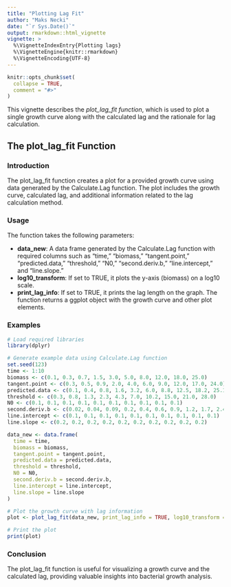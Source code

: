 ---
title: "Plotting Lag Fit"
author: "Maks Necki"
date: "`r Sys.Date()`"
output: rmarkdown::html_vignette
vignette: >
  %\VignetteIndexEntry{Plotting lags}
  %\VignetteEngine{knitr::rmarkdown}
  %\VignetteEncoding{UTF-8}
---

```{r setup, include = FALSE}
knitr::opts_chunk$set(
  collapse = TRUE,
  comment = "#>"
)
```

This vignette describes the *plot_lag_fit function*, which is used to plot a single growth curve along with the calculated lag and the rationale for lag calculation.

## The plot_lag_fit Function
### Introduction
The plot_lag_fit function creates a plot for a provided growth curve using data generated by the Calculate.Lag function. The plot includes the growth curve, calculated lag, and additional information related to the lag calculation method.

### Usage
The function takes the following parameters:

- **data_new**: A data frame generated by the Calculate.Lag function with required columns such as "time," "biomass," "tangent.point," "predicted.data," "threshold," "N0," "second.deriv.b," "line.intercept," and "line.slope."
- **log10_transform**: If set to TRUE, it plots the y-axis (biomass) on a log10 scale.
- **print_lag_info**: If set to TRUE, it prints the lag length on the graph.
The function returns a ggplot object with the growth curve and other plot elements.

### Examples
```{r eval = FALSE}
# Load required libraries
library(dplyr)

# Generate example data using Calculate.Lag function
set.seed(123)
time <- 1:10
biomass <- c(0.1, 0.3, 0.7, 1.5, 3.0, 5.0, 8.0, 12.0, 18.0, 25.0)
tangent.point <- c(0.3, 0.5, 0.9, 2.0, 4.0, 6.0, 9.0, 12.0, 17.0, 24.0)
predicted.data <- c(0.1, 0.4, 0.8, 1.6, 3.2, 6.0, 8.8, 12.5, 18.2, 25.1)
threshold <- c(0.3, 0.8, 1.3, 2.3, 4.3, 7.0, 10.2, 15.0, 21.0, 28.0)
N0 <- c(0.1, 0.1, 0.1, 0.1, 0.1, 0.1, 0.1, 0.1, 0.1, 0.1)
second.deriv.b <- c(0.02, 0.04, 0.09, 0.2, 0.4, 0.6, 0.9, 1.2, 1.7, 2.4)
line.intercept <- c(0.1, 0.1, 0.1, 0.1, 0.1, 0.1, 0.1, 0.1, 0.1, 0.1)
line.slope <- c(0.2, 0.2, 0.2, 0.2, 0.2, 0.2, 0.2, 0.2, 0.2, 0.2)

data_new <- data.frame(
  time = time,
  biomass = biomass,
  tangent.point = tangent.point,
  predicted.data = predicted.data,
  threshold = threshold,
  N0 = N0,
  second.deriv.b = second.deriv.b,
  line.intercept = line.intercept,
  line.slope = line.slope
)

# Plot the growth curve with lag information
plot <- plot_lag_fit(data_new, print_lag_info = TRUE, log10_transform = TRUE)

# Print the plot
print(plot)
```
### Conclusion
The plot_lag_fit function is useful for visualizing a growth curve and the calculated lag, providing valuable insights into bacterial growth analysis.
